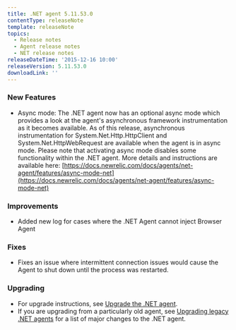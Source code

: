 ```yaml
---
title: .NET agent 5.11.53.0
contentType: releaseNote
template: releaseNote
topics:
  - Release notes
  - Agent release notes
  - NET release notes
releaseDateTime: '2015-12-16 10:00'
releaseVersion: 5.11.53.0
downloadLink: ''
---
```


### New Features

* Async mode: The .NET agent now has an optional async mode which provides a look at the agent's asynchronous framework instrumentation as it becomes available. As of this release, asynchronous instrumentation for System.Net.Http.HttpClient and System.Net.HttpWebRequest are available when the agent is in async mode. Please note that activating async mode disables some functionality within the .NET agent. More details and instructions are available here: [https://docs.newrelic.com/docs/agents/net-agent/features/async-mode-net](https://docs.newrelic.com/docs/agents/net-agent/features/async-mode-net)

### Improvements

* Added new log for cases where the .NET Agent cannot inject Browser Agent

### Fixes

* Fixes an issue where intermittent connection issues would cause the Agent to shut down until the process was restarted.

### Upgrading

* For upgrade instructions, see [Upgrade the .NET agent](/docs/agents/net-agent/installation-configuration/upgrade-net-agent#updating_net).
* If you are upgrading from a particularly old agent, see [Upgrading legacy .NET agents](/docs/agents/net-agent/troubleshooting/upgrading-legacy-net-agents) for a list of major changes to the .NET agent.
